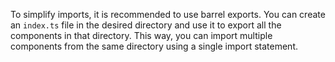 To simplify imports, it is recommended to use barrel exports. You can create an `index.ts` file in the desired directory
and use it to export all the components in that directory. This way, you can import multiple components from the same
directory using a single import statement.
